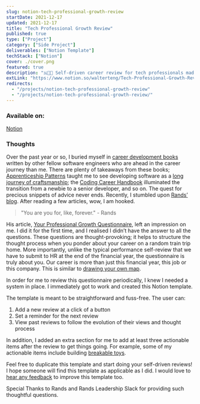 ```yaml
---
slug: notion-tech-professional-growth-review
startDate: 2021-12-17
updated: 2021-12-17
title: "Tech Professional Growth Review"
published: true
type: ["Project"]
category: ["Side Project"]
deliverables: ["Notion Template"]
techStack: ["Notion"]
cover: ./cover.png
featured: true
description: "🇳👨‍💻 Self-driven career review for tech professionals made simple"
extLink: "https://www.notion.so/walterteng/Tech-Professional-Growth-Review-Template-966dc9bd4f4448e2a78c1d960ad16e2e"
redirects:
  - "/projects/notion-tech-professional-growth-review"
  - "/projects/notion-tech-professional-growth-review/"
---
```


<BasicImage
  src="https://res.cloudinary.com/wtkw/image/upload/v1639755844/waltertengcom/projects/notion-tech-professional-growth-review/cover_lazsim.png"
  alt="cover"
/>

### Available on:

[Notion](https://www.notion.so/walterteng/Tech-Professional-Growth-Review-Template-966dc9bd4f4448e2a78c1d960ad16e2e)

### Thoughts

Over the past year or so, I buried myself in [career development books](/garden/swe-books-takeaway) written by other fellow software engineers who are ahead in the career journey than me. There are plenty of takeaways from these books; [Apprenticeship Patterns](/library/apprenticeship-patterns) taught me to see developing software as a [long journey of craftsmanship](/library/apprenticeship-patterns); the [Coding Career Handbook](http://localhost:8000/library/coding-career-handbook) illuminated the transition from a newbie to a senior developer, and so on. The quest for precious snippets of advice never ends. Recently, I stumbled upon [Rands’ blog](https://randsinrepose.com/). After reading a few articles, wow, I am hooked.

> "You are you for, like, forever." - Rands

His article, [Your Professional Growth Questionnaire](https://randsinrepose.com/archives/your-professional-growth-questionnaire/), left an impression on me. I did it for the first time, and I realised I didn’t have the answer to all the questions. These questions are thought-provoking; it helps to structure the thought process when you ponder about your career on a random train trip home. More importantly, unlike the typical performance self-review that we have to submit to HR at the end of the financial year, the questionnaire is truly about you. Our career is more than just this financial year, this job or this company. This is similar to [drawing your own map](/library/apprenticeship-patterns#draw-your-own-map).

In order for me to review this questionnaire periodically, I knew I needed a system in place. I immediately got to work and created this Notion template.

The template is meant to be straightforward and fuss-free.
The user can:

1. Add a new review at a click of a button
2. Set a reminder for the next review
3. View past reviews to follow the evolution of their views and thought process

In addition, I added an extra section for me to add at least three actionable items after the review to get things going. For example, some of my actionable items include building [breakable toys](/library/apprenticeship-patterns#breakable-toys).

Feel free to duplicate this template and start doing your self-driven reviews! I hope someone will find this template as applicable as I did. I would love to <a href="https://twitter.com/intent/tweet?screen_name=davzoku" target="_blank">
hear any feedback</a> to improve this template too.

Special Thanks to Rands and Rands Leadership Slack for providing such thoughtful questions.
